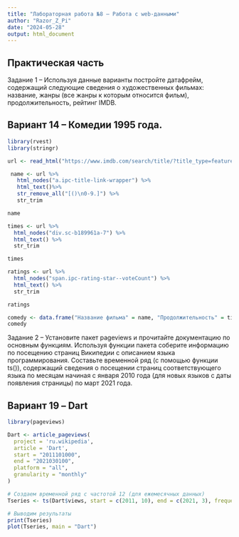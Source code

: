 ```yaml
---
title: "Лабораторная работа №8 – Работа с web-данными"
author: "Razor_Z_Pi"
date: "2024-05-28"
output: html_document
---
```


## Практическая часть

Задание 1 – Используя данные варианты постройте датафрейм, содержащий следующие сведения о художественных фильмах: название, жанры (все жанры к которым относится фильм), продолжительность, рейтинг IMDB.

## Вариант 14 – Комедии 1995 года.
```r
library(rvest)
library(stringr)

url <- read_html("https://www.imdb.com/search/title/?title_type=feature&release_date=1995-01-01,1995-12-31&genres=comedy")

 name <- url %>%
   html_nodes("a.ipc-title-link-wrapper") %>%
   html_text()%>%
   str_remove_all("[()\n0-9.]") %>%
   str_trim

name 

times <- url %>%
  html_nodes("div.sc-b189961a-7") %>%
  html_text() %>%
  str_trim

times

ratings <- url %>%
  html_nodes("span.ipc-rating-star--voteCount") %>%
  html_text() %>%
  str_trim

ratings

comedy <- data.frame("Название фильма" = name, "Продолжительность" = times, "Рейтинг" = ratings)
comedy
```

Задание 2 – Установите пакет pageviews и прочитайте документацию по основным функциям. Используя функции пакета соберите информацию по посещению страниц Википедии с описанием языка программирования. Составьте временной ряд (с помощью функции ts()), содержащий сведения о посещении страниц соответствующего языка по месяцам начиная с января 2010 года (для новых языков с даты появления страницы) по март 2021 года.

## Вариант 19 – Dart

```r
library(pageviews)

Dart <- article_pageviews(
  project = 'ru.wikipedia',
  article = 'Dart',
  start = "2011101000",
  end = "2021030100",
  platform = "all",
  granularity = "monthly"
)

# Создаем временной ряд с частотой 12 (для ежемесячных данных)
Tseries <- ts(Dart$views, start = c(2011, 10), end = c(2021, 3), frequency = 12)

# Выводим результаты
print(Tseries)
plot(Tseries, main = "Dart")

```
